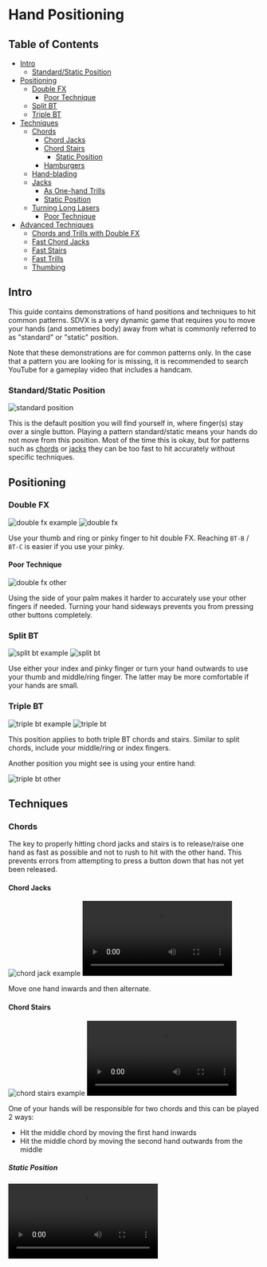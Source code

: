 
# Hand Positioning

## Table of Contents
- [Intro](#intro)
  - [Standard/Static Position](#standardstatic-position)
- [Positioning](#positioning)
  - [Double FX](#double-fx)
    - [Poor Technique](#poor-technique)
  - [Split BT](#split-bt)
  - [Triple BT](#triple-bt)
- [Techniques](#techniques)
  - [Chords](#chords)
    - [Chord Jacks](#chord-jacks)
    - [Chord Stairs](#chord-stairs)
      - [Static Position](#static-position)
    - [Hamburgers](#hamburgers)
  - [Hand-blading](#hand-blading)
  - [Jacks](#jacks)
    - [As One-hand Trills](#as-one-hand-trills)
    - [Static Position](#static-position-1)
  - [Turning Long Lasers](#turning-long-lasers)
    - [Poor Technique](#poor-technique-1)
- [Advanced Techniques](#advanced-techniques)
  - [Chords and Trills with Double FX](#chords-and-trills-with-double-fx)
  - [Fast Chord Jacks](#fast-chord-jacks)
  - [Fast Stairs](#fast-stairs)
  - [Fast Trills](#fast-trills)
  - [Thumbing](#thumbing)

## Intro

This guide contains demonstrations of hand positions and techniques to hit common patterns. SDVX is a very dynamic game that requires you to move your hands (and sometimes body) away from what is commonly referred to as "standard" or "static" position.

Note that these demonstrations are for common patterns only. In the case that a pattern you are looking for is missing, it is recommended to search YouTube for a gameplay video that includes a handcam.

### Standard/Static Position

<Image src="/guides/hand-positioning/standard_position.png" alt="standard position" />

This is the default position you will find yourself in, where finger(s) stay over a single button. Playing a pattern standard/static means your hands do not move from this position. Most of the time this is okay, but for patterns such as [chords](/terminology/patterns#chords) or [jacks](/patterns#jacks) they can be too fast to hit accurately without specific techniques.

## Positioning

### Double FX

<div className="flex flex-row items-center gap-x-4">
  <Image src="/guides/hand-positioning/ex_double_fx.png" alt="double fx example" />
  <Image src="/guides/hand-positioning/double_fx.png" alt="double fx" />
</div>

Use your thumb and ring or pinky finger to hit double FX. Reaching `BT-B` / `BT-C` is easier if you use your pinky.

#### Poor Technique

<Image src="/guides/hand-positioning/double_fx_other.png" alt="double fx other" />

Using the side of your palm makes it harder to accurately use your other fingers if needed. Turning your hand sideways prevents you from pressing other buttons completely.

### Split BT

<div className="flex flex-row items-center gap-x-4">
  <Image src="/guides/hand-positioning/ex_split_bt.png" alt="split bt example" />
  <Image src="/guides/hand-positioning/split_bt.png" alt="split bt" />
</div>

Use either your index and pinky finger or turn your hand outwards to use your thumb and middle/ring finger. The latter may be more comfortable if your hands are small.

### Triple BT

<div className="flex flex-row items-center gap-x-4">
  <Image src="/guides/hand-positioning/ex_triple_bt.png" alt="triple bt example" />
  <Image src="/guides/hand-positioning/triple_bt.png" alt="triple bt" />
</div>

This position applies to both triple BT chords and stairs. Similar to split chords, include your middle/ring or index fingers.

Another position you might see is using your entire hand:

<Image src="/guides/hand-positioning/triple_bt_other.png" alt="triple bt other" />

## Techniques

### Chords

The key to properly hitting chord jacks and stairs is to release/raise one hand as fast as possible and not to rush to hit with the other hand. This prevents errors from attempting to press a button down that has not yet been released.

#### Chord Jacks

<div className="flex flex-row gap-x-4">
  <Image src="/guides/hand-positioning/ex_chord_jack.png" alt="chord jack example" />
  <Video src="/guides/hand-positioning/chord_jack.mp4" types="video/mp4" />
</div>

Move one hand inwards and then alternate.

#### Chord Stairs

<div className="flex flex-row gap-x-4">
  <Image src="/guides/hand-positioning/ex_chord_stairs.png" alt="chord stairs example" />
  <Video src="/guides/hand-positioning/chord_stairs.mp4" types="video/mp4" />
</div>

One of your hands will be responsible for two chords and this can be played 2 ways:
  - Hit the middle chord by moving the first hand inwards
  - Hit the middle chord by moving the second hand outwards from the middle

##### Static Position

<Video src="/guides/hand-positioning/chord_stairs_static.mp4" types="video/mp4" />

Playing chord stairs without moving your hands is referred to as playing them standard/static. Since each hand is responsible for pressing one button twice, it becomes too difficult to hit on-time if the stair is fast.

#### Hamburgers

Use one thumb under the other hand or adjust your upper body to reach one hand over the other and then alternate.

<div className="flex flex-row gap-x-4">
  <Image src="/guides/hand-positioning/ex_hamburgers.png" alt="hamburgers example" />
  <Video src="/guides/hand-positioning/hamburgers.mp4" types="video/mp4" />
</div>

### Hand-blading

<Video src="/guides/hand-positioning/handblading.mp4" types="video/mp4" />

This refers to turning knobs with an open hand. **Not recommended** as it is poor technique (you can quickly run out of room to turn long lasers) and excessive sideways force can damage the knobs.

### Jacks

The key to properly hitting jacks is to release/raise one hand as fast as possible and not to rush to hit with the other hand. This prevents errors from attempting to press a button down that has not yet been released.
<br/>

<div className="flex flex-row gap-x-4">
  <Image src="/guides/hand-positioning/ex_jacks.png" alt="jacks example" />
  <Video src="/guides/hand-positioning/jacks.mp4" types="video/mp4" />
</div>

Alternate your hands.

#### As One-hand Trills

<Video src="/guides/hand-positioning/jacks_one_hand.mp4" types="video/mp4" />

An uncommon but viable technique is to quickly alternate your fingers instead of hands on a single button. Movement in the video has been exaggerated for clarity.

#### Static Position

<Video src="/guides/hand-positioning/jacks_static.mp4" types="video/mp4" />

Hitting jacks without alternating hands is referred to as playing jacks standard/static. It becomes too difficult to hit on-time if the jack is too fast.


### Turning Long Lasers

<Video src="/guides/hand-positioning/turning_knobs.mp4" types="video/mp4" />

To ensure you do not drop lasers during long turns, alternate between pulling/pushing the knob along with your fingers and and then pushing/pulling with your thumb.
<br/>

<Video src="/guides/hand-positioning/turning_knobs_2.mp4" types="video/mp4" />

This technique can also be done with your hand over the knob instead of to the side.

#### Poor Technique

<Video src="/guides/hand-positioning/turning_knobs_poor.mp4" types="video/mp4" />

Turning knobs this way can result in dropped inputs as your hand leaves the knob or running out of room.

## Advanced Techniques

These advanced techniques can be used in high level charts (18+) where relatively simple patterns to hit static can become difficult due to increased speed or density. Movements in the videos have been exaggerated for clarity.

### Chords and Trills with Double FX

<div className="flex flex-row gap-x-4">
  <Image src="/guides/hand-positioning/ex_double_fx_bt_chords.png" alt="double fx bt chords example" />
  <Video src="/guides/hand-positioning/double_fx_bt_chords.mp4" types="video/mp4" />
</div>

Adjust your upper body to reach one hand over the other.
<br/>

<div className="flex flex-row gap-x-4">
  <Image src="/guides/hand-positioning/ex_double_fx_bt_trill.png" alt="double fx bt trill example" />
  <Video src="/guides/hand-positioning/double_fx_bt_trill.mp4" types="video/mp4" />
</div>

Alternatively, hit both `FX` with your index and pinky fingers let your hands overlap.

### Fast Chord Jacks

<div className="flex flex-row gap-x-4">
  <Image src="/guides/hand-positioning/ex_fast_chord_jacks.png" alt="fast chord jacks example" />
  <Video src="/guides/hand-positioning/fast_chord_jacks.mp4" types="video/mp4" />
</div>

Adjust your upper body to reach one hand over the other and then alternate.

### Fast Stairs

<div className="flex flex-row gap-x-4">
  <Image src="/guides/hand-positioning/ex_fast_triple_stairs.png" alt="fast triple stairs example" />
  <Video src="/guides/hand-positioning/fast_triple_stairs.mp4" types="video/mp4" />
</div>

<div className="flex flex-row gap-x-4">
  <Image src="/guides/hand-positioning/ex_fast_stairs.png" alt="fast stairs example" />
  <Video src="/guides/hand-positioning/fast_stairs.mp4" types="video/mp4" />
</div>

<div className="flex flex-row gap-x-4">
  <Image src="/guides/hand-positioning/ex_fast_stairs_full.png" alt="fast stairs full example" />
  <Video src="/guides/hand-positioning/fast_stairs_full.mp4" types="video/mp4" />
</div>

### Fast Trills

<div className="flex flex-row gap-x-4">
  <Image src="/guides/hand-positioning/ex_fast_trills.png" alt="fast trills example" />
  <Video src="/guides/hand-positioning/fast_trills.mp4" types="video/mp4" />
</div>

Adjust your body to reach one hand over the other and alternate them every 2 buttons.

### Thumbing

<Video src="/guides/hand-positioning/thumbing.mp4" types="video/mp4" />

This refers to turning knobs and pressing buttons at the same time. Can be done in situations where one-hand patterns become too complex.
<br/>

<Image src="/guides/hand-positioning/hold_thumbing.png" alt="hold thumbing" />

Reaching up from an `FX` hold to hit a slam or turn a laser in one direction can also be considered thumbing. This technique may be limited by the size of your hands.